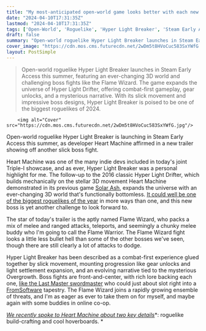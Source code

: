 ```yaml
---
title: "My most-anticipated open-world game looks better with each new trailer: Hyper Light Breaker shows off a fiery boss ahead of the roguelike's summer launch"
date: "2024-04-10T17:31:35Z"
lastmod: "2024-04-10T17:31:35Z"
tags: ['Open-World', 'Roguelike', 'Hyper Light Breaker', 'Steam Early Access', 'Heart Machine', 'Solar Ash', 'Hyper Light Drifter', 'Boss Fight', 'Flame Wizard', 'Flame Warrior', 'Bullet Hell', 'Elden Ring', 'FromSoftware', 'Roguelike Build-Crafting']
draft: false
summary: "Open-world roguelike Hyper Light Breaker launches in Steam Early Access this summer, featuring an ever-changing 3D world and challenging boss fights like the Flame Wizard. The game expands the universe of Hyper Light Drifter, offering combat-first gameplay, gear unlocks, and a mysterious narrative. With its slick movement and impressive boss designs, Hyper Light Breaker is poised to be one of the biggest roguelikes of 2024."
cover_image: "https://cdn.mos.cms.futurecdn.net/2wDm5t8HVoCuc583SxYWfG.jpg" 
layout: PostSimple
---
```

> Open-world roguelike Hyper Light Breaker launches in Steam Early Access this summer, featuring an ever-changing 3D world and challenging boss fights like the Flame Wizard. The game expands the universe of Hyper Light Drifter, offering combat-first gameplay, gear unlocks, and a mysterious narrative. With its slick movement and impressive boss designs, Hyper Light Breaker is poised to be one of the biggest roguelikes of 2024.


        <img alt="Cover" src="https://cdn.mos.cms.futurecdn.net/2wDm5t8HVoCuc583SxYWfG.jpg"/>
        
Open-world roguelike Hyper Light Breaker is launching in Steam Early Access this summer, as developer Heart Machine affirmed in a new trailer showing off another slick boss fight.

Heart Machine was one of the many indie devs included in today's joint Triple-I showcase, and as ever, Hyper Light Breaker was a personal highlight for me. The follow-up to the 2016 classic Hyper Light Drifter, which builds mechanically on the stellar 3D movement Heart Machine demonstrated in its previous game [<u>Solar Ash</u>](https://www.gamesradar.com/solar-ash-review-ceaseless-distilled-fun-the-best-type-of-game/), expands the universe with an ever-changing 3D world that's functionally bottomless. [<u>It could well be one of the biggest roguelikes of the year</u>](https://www.gamesradar.com/with-bottomless-open-world-combat-hyper-light-breaker-could-be-the-biggest-roguelike-of-2024-in-more-ways-than-one/) in more ways than one, and this new boss is yet another challenge to look forward to. 

The star of today's trailer is the aptly named Flame Wizard, who packs a mix of melee and ranged attacks, teleports, and seemingly a chunky melee buddy who I'm going to call the Flame Warrior. The Flame Wizard fight looks a little less bullet hell than some of the other bosses we've seen, though there are still clearly a lot of attacks to dodge.

Hyper Light Breaker has been described as a combat-first experience glued together by slick movement, mounting progression like gear unlocks and light settlement expansion, and an evolving narrative tied to the mysterious Overgrowth. Boss fights are front-and-center, with rich lore backing each one, [<u>like the Last Master swordmaster</u>](https://www.gamesradar.com/i-didnt-think-my-most-wanted-open-world-game-could-get-any-cooler-and-then-its-bosses-went-full-elden-ring/) who could just about slot right into a [FromSoftware](https://www.gamesradar.com/uk/tag/fromsoftware/) tapestry. The Flame Wizard joins a rapidly growing ensemble of threats, and I'm as eager as ever to take them on for myself, and maybe again with some buddies in online co-op.  

[<u><em>We recently spoke to Heart Machine about two key details</em></u>](https://www.gamesradar.com/dev-on-my-most-anticipated-open-world-game-talks-about-the-exact-things-i-was-hoping-for-roguelike-build-crafting-and-cool-hoverboards-in-hyper-light-breaker/)*: roguelike build-crafting and cool hoverboards. *
        